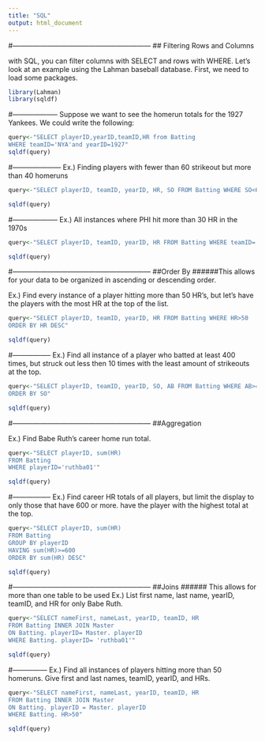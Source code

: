 ---
title: "SQL"
output: html_document
---
#------------------------------------------------------------
## Filtering Rows and Columns

with SQL, you can filter columns with SELECT and rows with WHERE.  Let's look at an example using the Lahman baseball database.  First, we need to load some packages.

```{r warning=FALSE,message=FALSE}
library(Lahman)
library(sqldf)
```
#--------------------
Suppose we want to see the homerun totals for the 1927 Yankees.  We could write the following:

```{r}
query<-"SELECT playerID,yearID,teamID,HR from Batting
WHERE teamID='NYA'and yearID=1927"
sqldf(query)
```
#---------------------
Ex.) Finding players with fewer than 60 strikeout but more than 40 homeruns
```{r}
query<-"SELECT playerID, teamID, yearID, HR, SO FROM Batting WHERE SO<60 and HR>40"

sqldf(query)
```
#--------------------
Ex.) All instances where PHI hit more than 30 HR in the 1970s
```{r}
query<-"SELECT playerID, teamID, yearID, HR FROM Batting WHERE teamID='PHI' and yearID>=1970 and yearID<1980 and HR>30"

sqldf(query)
```

#------------------------------------------------------------
##Order By
######This allows for your data to be organized in ascending or descending order.

Ex.) Find every instance of a player hitting more than 50 HR's, but let's have the players with the most HR at the top of the list.

```{r}
query<-"SELECT playerID, teamID, yearID, HR FROM Batting WHERE HR>50
ORDER BY HR DESC"

sqldf(query)
```

#-----------------
Ex.) Find all instance of a player who batted at least 400 times, but struck out less then 10 times with the least amount of strikeouts at the top.
```{r}
query<-"SELECT playerID, teamID, yearID, SO, AB FROM Batting WHERE AB>=400 and SO<10
ORDER BY SO"

sqldf(query)
```
#------------------------------------------------------------
##Aggregation

Ex.) Find Babe Ruth's career home run total.
```{r}
query<-"SELECT playerID, sum(HR)
FROM Batting
WHERE playerID='ruthba01'"

sqldf(query)
```
#-----------------
Ex.) Find career HR totals of all players, but limit the display to only those that have 600 or more. have the player with the highest total at the top.
```{r}
query<-"SELECT playerID, sum(HR) 
FROM Batting
GROUP BY playerID
HAVING sum(HR)>=600
ORDER BY sum(HR) DESC"

sqldf(query)
```


#------------------------------------------------------------
##Joins
###### This allows for more than one table to be used
Ex.) List first name, last name, yearID, teamID, and HR for only Babe Ruth.
```{r}
query<-"SELECT nameFirst, nameLast, yearID, teamID, HR
FROM Batting INNER JOIN Master
ON Batting. playerID= Master. playerID
WHERE Batting. playerID= 'ruthba01'"

sqldf(query)
```

#---------------
Ex.) Find all instances of players hitting more than 50 homeruns. Give first and last names, teamID, yearID, and HRs.
```{r}
query<-"SELECT nameFirst, nameLast, yearID, teamID, HR
FROM Batting INNER JOIN Master
ON Batting. playerID = Master. playerID
WHERE Batting. HR>50"

sqldf(query)
```

